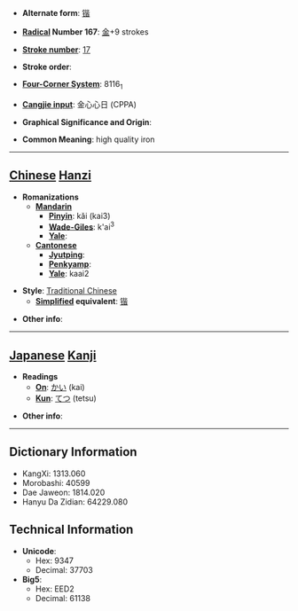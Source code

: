 * '''Alternate form''': [[锴]]

* '''[[Wiktionary:Chinese radical index| Radical]] Number 167''': [[Wiktionary:Chinese radical index 金|金]]+9 strokes

* '''[[Wiktionary:Chinese total strokes index|Stroke number]]''': [[Wiktionary:Chinese total strokes index 17|17]]

* '''Stroke order''': 

* '''[[Wiktionary:Chinese four corner index|Four-Corner System]]''': 8116<sub>1</sub>

* '''[[Wiktionary:Chinese Cangjie index|Cangjie input]]''': 金心心日 (CPPA)

* '''Graphical Significance and Origin''': 

* '''Common Meaning''': high quality iron

----

== [[Chinese]] [[Hanzi]] ==

* '''Romanizations'''
** '''[[Mandarin]]'''
*** '''[[Pinyin]]''': kǎi (kai3)
*** '''[[Wade-Giles]]''': k'ai<sup>3</sup>
*** '''[[Yale]]''': 
** '''[[Cantonese]]'''
*** '''[[Jyutping]]''':
*** '''[[Penkyamp]]''': 
*** '''[[Yale]]''': kaai2

* '''Style''': [[Traditional Chinese]] 
** '''[[Simplified Chinese|Simplified]] equivalent''': [[锴]]

* '''Other info''': 

----

== [[Japanese]] [[Kanji]] ==

* '''Readings'''
** '''[[On]]''': [[かい]] (kai)
** '''[[Kun]]''': [[てつ]] (tetsu)

* '''Other info''':  

----

== Dictionary Information ==

* KangXi: 1313.060
* Morobashi: 40599
* Dae Jaweon: 1814.020
* Hanyu Da Zidian: 64229.080

== Technical Information ==

* '''Unicode''':
** Hex: 9347
** Decimal: 37703
* '''Big5''':
** Hex: EED2
** Decimal: 61138
